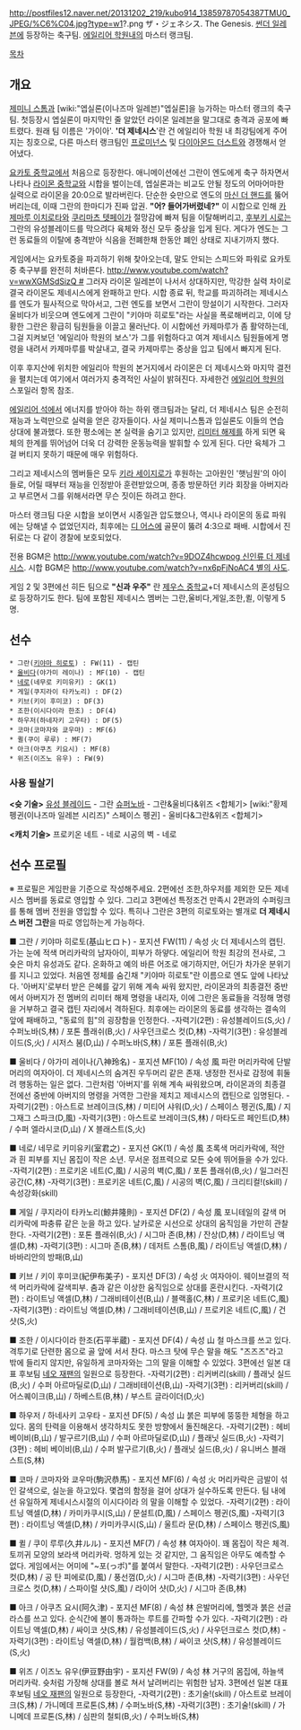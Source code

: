 http://postfiles12.naver.net/20131202_219/kubo914_13859787054387TMU0_JPEG/%C6%C04.jpg?type=w1?.png
ザ・ジェネシス. The Genesis. [[썬더 일레븐]]에 등장하는 축구팀.
[[에일리어 학원]]내의 마스터 랭크팀.

[[목차]]

== 개요 ==
[[제미니 스톰]]과 [wiki:"엡실론(이나즈마 일레븐)"엡실론]을 능가하는 마스터 랭크의 축구팀. 첫등장시 엡실론이 마지막인 줄 알았던 라이몬 일레븐을 말그대로 충격과 공포에 빠트렸다. 원래 팀 이름은 '가이아'. ''''더 제네시스''''란 건 에일리아 학원 내 최강팀에게 주어지는 칭호으로, 다른 마스터 랭크팀인 [[프로미넌스]] 및 [[다이아몬드 더스트]]와 경쟁해서 얻어냈다. 

[[요카토 중학교]]에서 처음으로 등장한다. 애니메이션에선 그란이 엔도에게 축구 하자면서 나타나 [[라이몬 중학교]]와 시합을 벌이는데, 엡실론과는 비교도 안될 정도의 어마어마한 실력으로 라이몬을 20:0으로 발라버린다. 단순한 슛만으로 엔도의 [[마신 더 핸드]]를 뚫어버리는데, 이때 그란의 한마디가 진짜 압권. '''"어? 들어가버렸네?"''' 이 시합으로 인해 [[카제마루 이치로타]]와 [[쿠리마츠 텟페이]]가 절망감에 빠져 팀을 이탈해버리고, [[후부키 시로]]는 그란의 유성블레이드를 막으려다 육체와 정신 모두 중상을 입게 된다. 게다가 엔도는 그런 동료들의 이탈에 충격받아 식음을 전폐한채 한동안 폐인 상태로 지내기까지 했다.

게임에서는 요카토중을 파괴하기 위해 찾아오는데, 말도 안되는 스피드와 파워로 요카토중 축구부를 완전히 처바른다. [[http://www.youtube.com/watch?v=wwXGMSdSizQ #]] 그러자 라이몬 일레븐이 나서서 상대하지만, 막강한 실력 차이로 결국 라이몬도 제네시스에게 완패하고 만다. 시합 종료 뒤, 학교를 파괴하려는 제네시스를 엔도가 필사적으로 막아서고, 그런 엔도를 보면서 그란이 망설이기 시작한다. 그러자 울비다가 비웃으며 엔도에게 그란이 "키야마 히로토"라는 사실을 폭로해버리고, 이에 당황한 그란은 황급히 팀원들을 이끌고 물러난다. 이 시합에선 카제마루가 좀 활약하는데, 그걸 지켜보던 '에일리아 학원의 보스'가 그를 위험하다고 여겨 제네시스 팀원들에게 명령을 내려서 카제마루를 박살내고, 결국 카제마루는 중상을 입고 팀에서 빠지게 된다.

이후 후지산에 위치한 에일리아 학원의 본거지에서 라이몬은 더 제네시스와 마지막 결전을 펼치는데 여기에서 여러가지 충격적인 사실이 밝혀진다. 자세한건 [[에일리어 학원]]의 스포일러 항목 참조.

[[에일리어 석]]에서 에너지를 받아야 하는 하위 랭크팀과는 달리, 더 제네시스 팀은 순전히 재능과 노력만으로 실력을 얻은 강자들이다. 사실 제미니스톰과 입실론도 이들의 연습 상대에 불과했다. 또한 평소에는 본 실력을 숨기고 있지만, [[리미터 해제]]를 하게 되면 육체의 한계를 뛰어넘어 더욱 더 강력한 운동능력을 발휘할 수 있게 된다. 다만 육체가 그걸 버티지 못하기 때문에 매우 위험하다.

그리고 제네시스의 멤버들은 모두 [[키라 세이지로]]가 후원하는 고아원인 '햇님원'의 아이들로, 어릴 때부터 재능을 인정받아 훈련받았으며, 종종 방문하던 키라 회장을 아버지라고 부르면서 그를 위해서라면 무슨 짓이든 하려고 한다.

마스터 랭크팀 다운 시합을 보이면서 시종일관 압도했으나, 역시나 라이몬의 동료 파워에는 당해낼 수 없었던지라, 최후에는 [[디 어스]]에 골문이 뚫려 4:3으로 패배. 시합에서 진 뒤로는 다 같이 경찰에 보호되었다.

전용 BGM은 [[http://www.youtube.com/watch?v=9DOZ4hcwpog 신인류 더 제네시스]]. 시합 BGM은 [[http://www.youtube.com/watch?v=nx6pFjNoAC4 별의 사도]].

게임 2 및 3편에선 히든 팀으로 '''"신과 우주"''' 란 [[제우스 중학교]]+더 제네시스의 혼성팀으로 등장하기도 한다. 팀에 포함된 제네시스 멤버는 그란,울비다,게일,조한,퀼, 이렇게 5명.

== 선수 ==
 * 그란([[키야마 히로토]]) : FW(11) - 캡틴
 * [[울비다]](야가미 레이나) : MF(10) - 캡틴
 * [[네로]](네무로 키미유키) : GK(1)
 * 게일(쿠지라이 타카노리) : DF(2)
 * 키브(키이 후미코) : DF(3)
 * 조한(이시다이라 한조) : DF(4)
 * 하우저(하네자키 고우타) : DF(5)
 * 코마(코마자와 쿄우마) : MF(6)
 * 퀼(쿠이 루루) : MF(7)
 * 아크(아쿠츠 키요시) : MF(8)
 * 위즈(이즈노 유우) : FW(9)

=== 사용 필살기 ===
'''<슛 기술>'''
[[유성 블레이드]] - 그란
[[슈퍼노바]] - 그란&울비다&위즈 <합체기>
[wiki:"황제펭귄(이나즈마 일레븐 시리즈)" 스페이스 펭귄] - 울비다&그란&위즈 <합체기>

'''<캐치 기술>'''
프로키온 네트 - 네로
시공의 벽 - 네로

== 선수 프로필 ==
※ 프로필은 게임판을 기준으로 작성해주세요. 2편에선 조한,하우저를 제외한 모든 제네시스 멤버를 동료로 영입할 수 있다. 그리고 3편에선 특정조건 만족시 2편과의 수퍼링크를 통해 멤버 전원을 영입할 수 있다. 특히나 그란은 3편의 히로토와는 별개로 '''더 제네시스 버전 그란'''을 따로 영입하는게 가능하다.

■ 그란 / 키야마 히로토(基山ヒロト) - 포지션 FW(11) / 속성 火
더 제네시스의 캡틴. 가는 눈에 적색 머리카락의 남자아이, 피부가 하얗다. 에일리어 학원 최강의 전사로, 그 슛은 마치 유성과도 같다. 온화하고 예의 바른 어조로 애기하지만, 어딘가 차가운 분위기를 지니고 있었다. 처음엔 정체를 숨긴채 "키야마 히로토"란 이름으로 엔도 앞에 나타났다. '아버지'로부터 받은 은혜를 갚기 위해 계속 싸워 왔지만, 라이몬과의 최종결전 중반에서 아버지가 전 멤버의 리미터 해제 명령을 내리자, 이에 그란은 동료들을 걱정해 명령을 거부하고 결국 캡틴 자리에서 격하된다. 최후에는 라이몬의 동료를 생각하는 결속의 앞에 패배하고, "동료의 힘"의 굉장함을 인정한다. 
-자력기(2편) : 유성블레이드(S,火) / 수퍼노바(S,林) / 포톤 플래쉬(B,火) / 사우던크로스 컷(D,林)
-자력기(3편) : 유성블레이드(S,火) / 시저스 붐(D,山) / 수퍼노바(S,林) / 포톤 플래쉬(B,火)

■ 울비다 / 야가미 레이나(八神玲名) - 포지션 MF(10) / 속성 風
파란 머리카락에 단발머리의 여자아이. 더 제네시스의 숨겨진 우두머리 같은 존재. 냉정한 전사로 감정에 휘둘려 행동하는 일은 없다. 그란처럼 '아버지'를 위해 계속 싸워왔으며, 라이몬과의 최종결전에선 중반에 아버지의 명령을 거역한 그란을 제치고 제네시스의 캡틴으로 임명된다.
-자력기(2편) : 아스트로 브레이크(S,林) / 미티어 샤워(D,火) / 스페이스 펭귄(S,風) / 지그재그 스파크(D,風)
-자력기(3편) : 아스트로 브레이크(S,林) / 마타도르 페인트(D,林) / 수퍼 엘라시코(D,山) / X 블래스트(S,火)

■ 네로/ 네무로 키미유키(室君之) - 포지션 GK(1) / 속성 風
초록색 머리카락에, 적안과 흰 피부를 지닌 몸집이 작은 소년. 무서운 점프력으로 모든 슛에 뛰어들을 수가 있다.
-자력기(2편) : 프로키온 네트(C,風) / 시공의 벽(C,風) / 포톤 플래쉬(B,火) / 일그러진 공간(C,林)
-자력기(3편) : 프로키온 네트(C,風) / 시공의 벽(C,風) / 크리티컬!(skill) / 속성강화(skill)

■ 게일 / 쿠지라이 타카노리(鯨井隆則) - 포지션 DF(2) / 속성 風
포니테일의 갈색 머리카락에 파충류 같은 눈을 하고 있다. 날카로운 시선으로 상대의 움직임을 가만히 관찰한다.
-자력기(2편) : 포톤 플래쉬(B,火) / 시그마 존(B,林) / 잔상(D,林) / 라이트닝 액셀(D,林)
-자력기(3편) : 시그마 존(B,林) / 데저트 스톰(B,風) / 라이트닝 액셀(D,林) / 바바리안의 방패(B,山)

■ 키브 / 키이 후미코(紀伊布美子) - 포지션 DF(3) / 속성 火
여자아이. 웨이브결의 적색 머리카락에 갈색피부. 춤과 같은 이상한 움직임으로 상대를 혼란시킨다.
-자력기(2편) : 라이트닝 액셀(D,林) / 그래비테이션(B,山) / 블랙홀(C,林) / 프로키온 네트(C,風)
-자력기(3편) : 라이트닝 액셀(D,林) / 그래비테이션(B,山) / 프로키온 네트(C,風) / 건 샷(S,火)

■ 조한 / 이시다이라 한조(石平半蔵) - 포지션 DF(4) / 속성 山
철 마스크를 쓰고 있다. 격투기로 단련한 몸으로 골 앞에 서서 찬다. 마스크 탓에 무슨 말을 해도 "즈즈즈"라고 밖에 들리지 않지만, 유일하게 코마자와는 그의 말을 이해할 수 있었다. 3편에선 일본 대표 후보팀 [[네오 재팬]]의 일원으로 등장한다.
-자력기(2편) : 리커버리(skill) / 플래닛 실드(B,火) / 수퍼 아르마딜로(D,山) / 그래비테이션(B,山)
-자력기(3편) : 리커버리(skill) / 어스퀘이크(B,山) / 하베스트(B,林) / 부스트 글라이더(D,火)

■ 하우저 / 하네사키 고우타 - 포지션 DF(5) / 속성 山
붉은 피부에 뚱뚱한 체형을 하고 있다. 몸의 탄력을 이용해서 생각하치도 못한 방향에서 돌진해온다.
-자력기(2편) : 헤비 베이비(B,山)  / 발구르기(B,山) / 수퍼 아르마딜로(D,山) / 플래닛 실드(B,火)
-자력기(3편) : 헤비 베이비(B,山)  / 수퍼 발구르기(B,火) / 플래닛 실드(B,火) / 유니버스 블래스트(S,林)

■ 코마 / 코마자와 쿄우마(駒沢恭馬) - 포지션 MF(6) / 속성 火
머리카락은 금발이 섞인 갈색으로, 실눈을 하고있다. 몇겹의 함정을 걸어 상대가 실수하도록 만든다. 팀 내에선 유일하게 제네시스시절의 이시다이라 의 말을 이해할 수 있었다.
-자력기(2편) : 라이트닝 액셀(D,林) / 카미카쿠시(S,山) / 문설트(D,風) / 스페이스 펭귄(S,風)
-자력기(3편) : 라이트닝 액셀(D,林) / 카미카쿠시(S,山) / 울트라 문(D,林) / 스페이스 펭귄(S,風)

■ 퀼 / 쿠이 루루(久井ルル) - 포지션 MF(7) / 속성 林
여자아이. 꽤 몸집이 작은 체격. 토끼귀 모양의 보라색 머리카락. 멍하게 있는 것 같지만, 그 움직임은 아무도 예측할 수 없다. 게임에서는 어미에 "~포(っポ)"를 붙여서 말한다.
-자력기(2편) : 사우던크로스 컷(D,林) / 공 탄 피에로(D,風) / 풍선껌(D,火) / 시그마 존(B,林)
-자력기(3편) : 사우던크로스 컷(D,林) / 스파이럴 샷(S,風) / 라이어 샷(D,火) / 시그마 존(B,林)

■ 아크 / 아쿠츠 요시(阿久津) - 포지션 MF(8) / 속성 林
은발머리에, 헬멧과 붉은 선글라스를 쓰고 있다. 순식간에 볼이 통과하는 루트를 간파할 수가 있다.
-자력기(2편) : 라이트닝 액셀(D,林) / 싸이코 샷(S,林) / 유성블레이드(S,火) / 사우던크로스 컷(D,林)
-자력기(3편) : 라이트닝 액셀(D,林) / 월컴백(B,林) / 싸이코 샷(S,林) / 유성블레이드(S,火)

■ 위즈 / 이즈노 유우(伊豆野由宇) - 포지션 FW(9) / 속성 林
거구의 몸집에, 하늘색 머리카락. 슛처럼 가장해 상대를 볼로 쳐서 날려버리는 위험한 남자. 3편에선 일본 대표 후보팀 [[네오 재팬]]의 일원으로 등장한다,
-자력기(2편) : 초기술!(skill) / 아스트로 브레이크(S,林) / 가니메데 프로톤(S,林) / 수퍼노바(S,林)
-자력기(3편) : 초기술!(skill) / 가니메데 프로톤(S,林) / 심판의 철퇴(B,火) / 수퍼노바(S,林)

